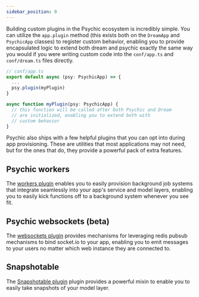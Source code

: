 ```yaml
---
sidebar_position: 0
---
```


Building custom plugins in the Psychic ecosystem is incredibly simple. You can utilize the `app.plugin` method (this exists both on the `DreamApp` and `PsychicApp` classes) to register custom behavior, enabling you to provide encapsulated logic to extend both dream and psychic exactly the same way you would if you were writing custom code into the `conf/app.ts` and `conf/dream.ts` files directly.

```ts
// conf/app.ts
export default async (psy: PsychicApp) => {
  ...
  psy.plugin(myPlugin)
}

async function myPlugin(psy: PsychicApp) {
  // this function will be called after both Psychic and Dream
  // are initialized, enabling you to extend both with
  // custom behavior
}
```

Psychic also ships with a few helpful plugins that you can opt into during app provisioning. These are utilities that most applications may not need, but for the ones that do, they provide a powerful pack of extra features.

## Psychic workers

The [workers plugin](/docs/plugins/workers/overview) enables you to easily provision background job systems that integrate seamlessly into your app's service and model layers, enabling you to easily kick functions off to a background system whenever you see fit.

## Psychic websockets (beta)

The [websockets plugin](/docs/plugins/websockets/overview) provides mechanisms for leveraging redis pubsub mechanisms to bind socket.io to your app, enabling you to emit messages to your users no matter which web instance they are connected to.

## Snapshotable

The [Snapshotable plugin](/docs/plugins/snapshot/overview) plugin provides a powerful mixin to enable you to easily take snapshots of your model layer.
